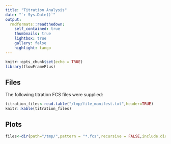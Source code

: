 ```yaml
---
title: "Titration Analysis"
date: "`r Sys.Date()`"
output:
  rmdformats::readthedown:
    self_contained: true
    thumbnails: true
    lightbox: true
    gallery: false
    highlight: tango
---
```


```r
knitr::opts_chunk$set(echo = TRUE)
library(flowFramePlus)
```

## Files

The following titration FCS files were supplied:

```r
titration_files<-read.table("/tmp/file_manifest.txt",header=TRUE)
knitr::kable(titration_files)
```

## Plots

```r
files<-dir(path="/tmp/",pattern = "*.fcs",recursive = FALSE,include.dirs = FALSE,full.names = TRUE)

```


